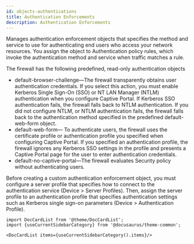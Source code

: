 ```yaml
---
id: objects-authentications
title: Authentication Enforcements
description: Authentication Enforcements
---
```




Manages authentication enforcement objects that specifies the method and service to use for authenticating end users who access your network resources.
You assign the object to Authentication policy rules, which invoke the authentication method and service when traffic matches a rule.

The firewall has the following predefined, read-only authentication objects
* default-browser-challenge—The firewall transparently obtains user authentication credentials.
  If you select this action, you must enable Kerberos Single Sign-On (SSO) or NT LAN Manager (NTLM) authentication when you configure Captive Portal.
  If Kerberos SSO authentication fails, the firewall falls back to NTLM authentication.
  If you did not configure NTLM, or NTLM authentication fails, the firewall falls back to the authentication method specified in the predefined default-web-form object.
* default-web-form— To authenticate users, the firewall uses the certificate profile or authentication profile you specified
  when configuring Captive Portal. If you specified an authentication profile, the firewall ignores any Kerberos SSO settings in the
  profile and presents a Captive Portal page for the user to enter authentication credentials.
* default-no-captive-portal—The firewall evaluates Security policy without authenticating users.

Before creating a custom authentication enforcement object, you must configure a server profile that specifies how to connect to the
authentication service (Device > Server Profiles). Then, assign the server profile to an authentication profile that specifies authentication settings such as
Kerberos single sign-on parameters (Device > Authentication Profile).




```mdx-code-block
import DocCardList from '@theme/DocCardList';
import {useCurrentSidebarCategory} from '@docusaurus/theme-common';

<DocCardList items={useCurrentSidebarCategory().items}/>
```
      